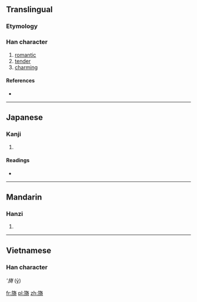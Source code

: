 ==Translingual==

===Etymology===
{{Han compound|㫃|奇|c1=s|c2=p|ls=psc}}

===Han character===
{{Han char|rn=70|rad=方|as=10|sn=14|four=0822<sub>1</sub>|canj=卜尸人大口 (YSOKR)}}

# [[romantic]]
# [[tender]]
# [[charming]]

====References====
* {{Han ref|kx=0484.260|dkj=13685|dj=0846.260|hdz=32184.010|uh=65D6|ud=26070|bh=BA59|bd=47705}}

----

==Japanese==

===Kanji===
{{ja-kanji|grade=|rs=方10}}

# {{defn|Japanese|sort=方10}}

====Readings====
* {{ja-readings|on=[[い]] (i)|kun=[[なびく]] (nabiku)}}

----

==Mandarin==

===Hanzi===
{{cmn-hanzi|pin=[[yǐ]] ([[yi3]])|wg=i<sup>3</sup>}}
#{{defn|Mandarin|sort=方10}}

----

==Vietnamese==
===Han character===
'''旖'' ([[ỷ]])

[[fr:旖]]
[[pl:旖]]
[[zh:旖]]